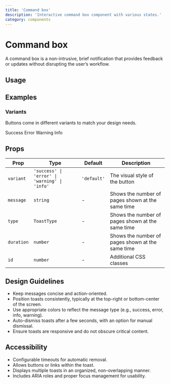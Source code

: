 ```yaml
---
title: 'Command box'
description: 'Interactive command box component with various states.'
category: components
---
```


# Command box

A command box is a non-intrusive, brief notification that provides feedback or updates without disrupting the user’s workflow.

## Usage

## Examples

### Variants

Buttons come in different variants to match your design needs.

<Tabs defaultValue='default'>
    <TabsList>
        <TabsTrigger value='success'>Success</TabsTrigger>
        <TabsTrigger value='error'>Error</TabsTrigger>
        <TabsTrigger value='warning'>Warning</TabsTrigger>
        <TabsTrigger value='info'>Info</TabsTrigger>
    </TabsList>
    <TabsContent value='success'>
        <ComponentPreview
        name='button'
        />
    </TabsContent>
    <TabsContent value='error'>
        <ComponentPreview
        name='secondary_button'
        />
    </TabsContent>
    <TabsContent value='warning'>
        <ComponentPreview
        name='gradient_button'
        />
    </TabsContent>
    <TabsContent value='info'>
        <ComponentPreview
        name='ghost_button'
        />
    </TabsContent>
</Tabs>

## Props

| Prop        | Type                                                         | Default     | Description                                                |
| ----------- | ------------------------------------------------------------ | ----------- | ---------------------------------------------------------- |
| `variant`   | `'success' \| 'error' \| 'warning' \| 'info'`                | `'default'` | The visual style of the button                             |
| `message`   | `string`                                                     | -           | Shows the number of pages shown at the same time           |
| `type`      | `ToastType`                                                  | -           | Shows the number of pages shown at the same time           |
| `duration`  | `number`                                                     | -           | Shows the number of pages shown at the same time           |
| `id`        | `number`                                                     | -           | Additional CSS classes                                     |

## Design Guidelines

- Keep messages concise and action-oriented.
- Position toasts consistently, typically at the top-right or bottom-center of the screen.
- Use appropriate colors to reflect the message type (e.g., success, error, info, warning).
- Auto-dismiss toasts after a few seconds, with an option for manual dismissal.
- Ensure toasts are responsive and do not obscure critical content.

## Accessibility

- Configurable timeouts for automatic removal.
- Allows buttons or links within the toast.
- Displays multiple toasts in an organized, non-overlapping manner.
- Includes ARIA roles and proper focus management for usability.

